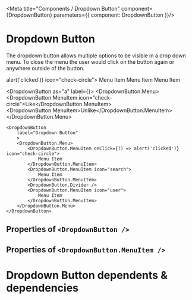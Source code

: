


<Meta title="Components / Dropdown Button" component={DropdownButton}  parameters={{ component: DropdownButton }}/>

# Dropdown Button

The dropdown button allows multiple options to be visible in a drop down menu.  To close the menu the user would click on the button again or anywhere outside of the button.
<p>
<DropdownButton
    label="Dropdown Button"
    >
    <DropdownButton.Menu>
        <DropdownButton.MenuItem onClick={() => alert('clicked')} icon="check-circle">
            Menu Item
        </DropdownButton.MenuItem>
        <DropdownButton.MenuItem icon="search">
            Menu Item
        </DropdownButton.MenuItem>
        <DropdownButton.Divider />
        <DropdownButton.MenuItem icon="user">
            Menu Item
        </DropdownButton.MenuItem>
    </DropdownButton.Menu>
</DropdownButton>
</p>


<DropdownButton as="a" label={<Icon icon="times" />}>
<DropdownButton.Menu>
    <DropdownButton.MenuItem icon="check-circle">Like</DropdownButton.MenuItem>
    <DropdownButton.MenuItem>Unlike</DropdownButton.MenuItem>
</DropdownButton.Menu>
</DropdownButton>

    <DropdownButton
        label="Dropdown Button"
        >
        <DropdownButton.Menu>
            <DropdownButton.MenuItem onClick={() => alert('clicked')} icon="check-circle">
                Menu Item
            </DropdownButton.MenuItem>
            <DropdownButton.MenuItem icon="search">
                Menu Item
            </DropdownButton.MenuItem>
            <DropdownButton.Divider />
            <DropdownButton.MenuItem icon="user">
                Menu Item
            </DropdownButton.MenuItem>
        </DropdownButton.Menu>
    </DropdownButton>


## Properties of `<DropdownButton />`

<Props of={DropdownButton} />

## Properties of `<DropdownButton.MenuItem />`

<Props of={MenuItem} />

# Dropdown Button dependents & dependencies
<DependenciesTable titleDependencies='Dependencies' titleDependents='Dependents' of={DropdownButton} />

